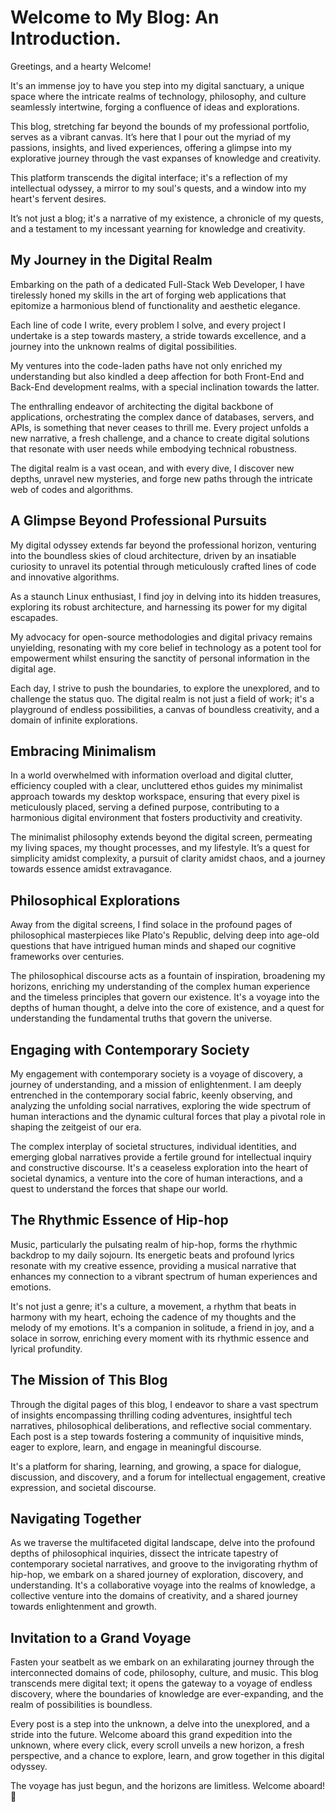 # Welcome to My Blog: An Introduction.

Greetings, and a hearty Welcome!

It's an immense joy to have you step into my digital sanctuary, a unique space where the intricate realms of technology, philosophy, and culture seamlessly intertwine, forging a confluence of ideas and explorations.

This blog, stretching far beyond the bounds of my professional portfolio, serves as a vibrant canvas. It’s here that I pour out the myriad of my passions, insights, and lived experiences, offering a glimpse into my explorative journey through the vast expanses of knowledge and creativity.

This platform transcends the digital interface; it's a reflection of my intellectual odyssey, a mirror to my soul's quests, and a window into my heart's fervent desires.

It’s not just a blog; it's a narrative of my existence, a chronicle of my quests, and a testament to my incessant yearning for knowledge and creativity.

## My Journey in the Digital Realm

Embarking on the path of a dedicated Full-Stack Web Developer, I have tirelessly honed my skills in the art of forging web applications that epitomize a harmonious blend of functionality and aesthetic elegance.

Each line of code I write, every problem I solve, and every project I undertake is a step towards mastery, a stride towards excellence, and a journey into the unknown realms of digital possibilities.

My ventures into the code-laden paths have not only enriched my understanding but also kindled a deep affection for both Front-End and Back-End development realms, with a special inclination towards the latter.

The enthralling endeavor of architecting the digital backbone of applications, orchestrating the complex dance of databases, servers, and APIs, is something that never ceases to thrill me. Every project unfolds a new narrative, a fresh challenge, and a chance to create digital solutions that resonate with user needs while embodying technical robustness.

The digital realm is a vast ocean, and with every dive, I discover new depths, unravel new mysteries, and forge new paths through the intricate web of codes and algorithms.

## A Glimpse Beyond Professional Pursuits

My digital odyssey extends far beyond the professional horizon, venturing into the boundless skies of cloud architecture, driven by an insatiable curiosity to unravel its potential through meticulously crafted lines of code and innovative algorithms.

As a staunch Linux enthusiast, I find joy in delving into its hidden treasures, exploring its robust architecture, and harnessing its power for my digital escapades.

My advocacy for open-source methodologies and digital privacy remains unyielding, resonating with my core belief in technology as a potent tool for empowerment whilst ensuring the sanctity of personal information in the digital age.

Each day, I strive to push the boundaries, to explore the unexplored, and to challenge the status quo. The digital realm is not just a field of work; it's a playground of endless possibilities, a canvas of boundless creativity, and a domain of infinite explorations.

## Embracing Minimalism

In a world overwhelmed with information overload and digital clutter, efficiency coupled with a clear, uncluttered ethos guides my minimalist approach towards my desktop workspace, ensuring that every pixel is meticulously placed, serving a defined purpose, contributing to a harmonious digital environment that fosters productivity and creativity.

The minimalist philosophy extends beyond the digital screen, permeating my living spaces, my thought processes, and my lifestyle. It’s a quest for simplicity amidst complexity, a pursuit of clarity amidst chaos, and a journey towards essence amidst extravagance.

## Philosophical Explorations

Away from the digital screens, I find solace in the profound pages of philosophical masterpieces like Plato's Republic, delving deep into age-old questions that have intrigued human minds and shaped our cognitive frameworks over centuries.

The philosophical discourse acts as a fountain of inspiration, broadening my horizons, enriching my understanding of the complex human experience and the timeless principles that govern our existence. It's a voyage into the depths of human thought, a delve into the core of existence, and a quest for understanding the fundamental truths that govern the universe.

## Engaging with Contemporary Society

My engagement with contemporary society is a voyage of discovery, a journey of understanding, and a mission of enlightenment. I am deeply entrenched in the contemporary social fabric, keenly observing, and analyzing the unfolding social narratives, exploring the wide spectrum of human interactions and the dynamic cultural forces that play a pivotal role in shaping the zeitgeist of our era.

The complex interplay of societal structures, individual identities, and emerging global narratives provide a fertile ground for intellectual inquiry and constructive discourse. It's a ceaseless exploration into the heart of societal dynamics, a venture into the core of human interactions, and a quest to understand the forces that shape our world.

## The Rhythmic Essence of Hip-hop

Music, particularly the pulsating realm of hip-hop, forms the rhythmic backdrop to my daily sojourn. Its energetic beats and profound lyrics resonate with my creative essence, providing a musical narrative that enhances my connection to a vibrant spectrum of human experiences and emotions.

It's not just a genre; it's a culture, a movement, a rhythm that beats in harmony with my heart, echoing the cadence of my thoughts and the melody of my emotions. It's a companion in solitude, a friend in joy, and a solace in sorrow, enriching every moment with its rhythmic essence and lyrical profundity.

## The Mission of This Blog

Through the digital pages of this blog, I endeavor to share a vast spectrum of insights encompassing thrilling coding adventures, insightful tech narratives, philosophical deliberations, and reflective social commentary. Each post is a step towards fostering a community of inquisitive minds, eager to explore, learn, and engage in meaningful discourse.

It's a platform for sharing, learning, and growing, a space for dialogue, discussion, and discovery, and a forum for intellectual engagement, creative expression, and societal discourse.

## Navigating Together

As we traverse the multifaceted digital landscape, delve into the profound depths of philosophical inquiries, dissect the intricate tapestry of contemporary societal narratives, and groove to the invigorating rhythm of hip-hop, we embark on a shared journey of exploration, discovery, and understanding. It's a collaborative voyage into the realms of knowledge, a collective venture into the domains of creativity, and a shared journey towards enlightenment and growth.

## Invitation to a Grand Voyage

Fasten your seatbelt as we embark on an exhilarating journey through the interconnected domains of code, philosophy, culture, and music. This blog transcends mere digital text; it opens the gateway to a voyage of endless discovery, where the boundaries of knowledge are ever-expanding, and the realm of possibilities is boundless.

Every post is a step into the unknown, a delve into the unexplored, and a stride into the future. Welcome aboard this grand expedition into the unknown, where every click, every scroll unveils a new horizon, a fresh perspective, and a chance to explore, learn, and grow together in this digital odyssey.

The voyage has just begun, and the horizons are limitless. Welcome aboard! 🚀
